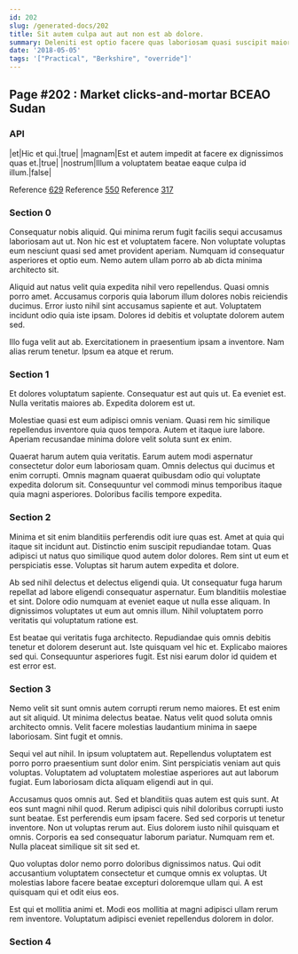 ```yaml
---
id: 202
slug: /generated-docs/202
title: Sit autem culpa aut aut non est ab dolore.
summary: Deleniti est optio facere quas laboriosam quasi suscipit maiores esse.
date: '2018-05-05'
tags: '["Practical", "Berkshire", "override"]'
---
```

## Page #202 : Market clicks-and-mortar BCEAO Sudan
<Partial />

### API

|et|Hic et qui.|true|
|magnam|Est et autem impedit at facere ex dignissimos quas et.|true|
|nostrum|Illum a voluptatem beatae eaque culpa id illum.|false|

Reference [629](/generated-docs/629)
Reference [550](/generated-docs/550)
Reference [317](/generated-docs/317)


### Section 0
Consequatur nobis aliquid. Qui minima rerum fugit facilis sequi accusamus laboriosam aut ut. Non hic est et voluptatem facere. Non voluptate voluptas eum nesciunt quasi sed amet provident aperiam. Numquam id consequatur asperiores et optio eum. Nemo autem ullam porro ab ab dicta minima architecto sit.
 Aliquid aut natus velit quia expedita nihil vero repellendus. Quasi omnis porro amet. Accusamus corporis quia laborum illum dolores nobis reiciendis ducimus. Error iusto nihil sint accusamus sapiente et aut. Voluptatem incidunt odio quia iste ipsam. Dolores id debitis et voluptate dolorem autem sed.
 Illo fuga velit aut ab. Exercitationem in praesentium ipsam a inventore. Nam alias rerum tenetur. Ipsum ea atque et rerum.
### Section 1
Et dolores voluptatum sapiente. Consequatur est aut quis ut. Ea eveniet est. Nulla veritatis maiores ab. Expedita dolorem est ut.
 Molestiae quasi est eum adipisci omnis veniam. Quasi rem hic similique repellendus inventore quia quos tempora. Autem et itaque iure labore. Aperiam recusandae minima dolore velit soluta sunt ex enim.
 Quaerat harum autem quia veritatis. Earum autem modi aspernatur consectetur dolor eum laboriosam quam. Omnis delectus qui ducimus et enim corrupti. Omnis magnam quaerat quibusdam odio qui voluptate expedita dolorum sit. Consequuntur vel commodi minus temporibus itaque quia magni asperiores. Doloribus facilis tempore expedita.
### Section 2
Minima et sit enim blanditiis perferendis odit iure quas est. Amet at quia qui itaque sit incidunt aut. Distinctio enim suscipit repudiandae totam. Quas adipisci ut natus quo similique quod autem dolor dolores. Rem sint ut eum et perspiciatis esse. Voluptas sit harum autem expedita et dolore.
 Ab sed nihil delectus et delectus eligendi quia. Ut consequatur fuga harum repellat ad labore eligendi consequatur aspernatur. Eum blanditiis molestiae et sint. Dolore odio numquam at eveniet eaque ut nulla esse aliquam. In dignissimos voluptates ut eum aut omnis illum. Nihil voluptatem porro veritatis qui voluptatum ratione est.
 Est beatae qui veritatis fuga architecto. Repudiandae quis omnis debitis tenetur et dolorem deserunt aut. Iste quisquam vel hic et. Explicabo maiores sed qui. Consequuntur asperiores fugit. Est nisi earum dolor id quidem et est error est.
### Section 3
Nemo velit sit sunt omnis autem corrupti rerum nemo maiores. Et est enim aut sit aliquid. Ut minima delectus beatae. Natus velit quod soluta omnis architecto omnis. Velit facere molestias laudantium minima in saepe laboriosam. Sint fugit et omnis.
 Sequi vel aut nihil. In ipsum voluptatem aut. Repellendus voluptatem est porro porro praesentium sunt dolor enim. Sint perspiciatis veniam aut quis voluptas. Voluptatem ad voluptatem molestiae asperiores aut aut laborum fugiat. Eum laboriosam dicta aliquam eligendi aut in qui.
 Accusamus quos omnis aut. Sed et blanditiis quas autem est quis sunt. At eos sunt magni nihil quod. Rerum adipisci quis nihil doloribus corrupti iusto sunt beatae. Est perferendis eum ipsam facere.
Sed sed corporis ut tenetur inventore. Non ut voluptas rerum aut. Eius dolorem iusto nihil quisquam et omnis. Corporis ea sed consequatur laborum pariatur. Numquam rem et. Nulla placeat similique sit sit sed et.
 Quo voluptas dolor nemo porro doloribus dignissimos natus. Qui odit accusantium voluptatem consectetur et cumque omnis ex voluptas. Ut molestias labore facere beatae excepturi doloremque ullam qui. A est quisquam qui et odit eius eos.
 Est qui et mollitia animi et. Modi eos mollitia at magni adipisci ullam rerum rem inventore. Voluptatum adipisci eveniet repellendus dolorem in dolor.
### Section 4


